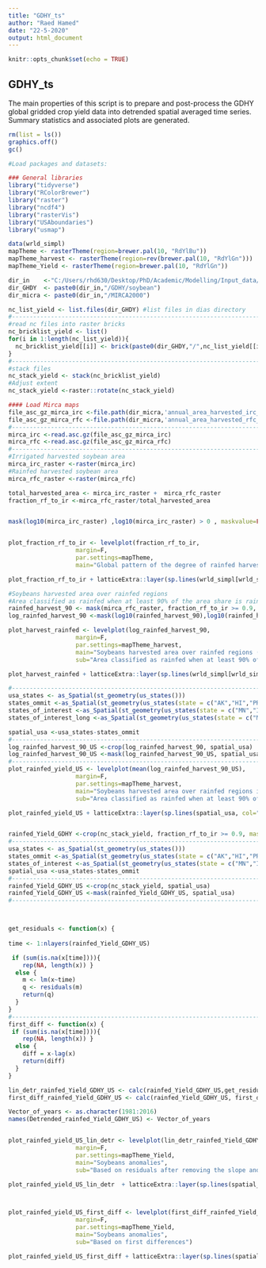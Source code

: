 ```yaml
---
title: "GDHY_ts"
author: "Raed Hamed"
date: "22-5-2020"
output: html_document
---
```


```r
knitr::opts_chunk$set(echo = TRUE)
```

## GDHY_ts

The main properties of this script is to prepare and post-process the GDHY global gridded crop yield data into detrended spatial averaged time series. Summary statistics and associated plots are generated. 

```r
rm(list = ls())
graphics.off()
gc()
```

```r
#Load packages and datasets:

### General libraries
library("tidyverse")
library("RColorBrewer")
library("raster")
library("ncdf4")
library("rasterVis")
library("USAboundaries")
library("usmap")

data(wrld_simpl)
mapTheme <- rasterTheme(region=brewer.pal(10, "RdYlBu"))
mapTheme_harvest <- rasterTheme(region=rev(brewer.pal(10, "RdYlGn")))
mapTheme_Yield <- rasterTheme(region=brewer.pal(10, "RdYlGn"))


```

```r
dir_in    <-"C:/Users/rhd630/Desktop/PhD/Academic/Modelling/Input_data/"  
dir_GHDY  <- paste0(dir_in,"/GDHY/soybean") 
dir_micra <- paste0(dir_in,"/MIRCA2000")
```

```r

nc_list_yield <- list.files(dir_GHDY) #list files in dias directory
#-----------------------------------------------------------------------------------------------------------
#read nc files into raster bricks
nc_bricklist_yield <- list() 
for(i in 1:length(nc_list_yield)){ 
  nc_bricklist_yield[[i]] <- brick(paste0(dir_GHDY,"/",nc_list_yield[[i]])) 
} 
#-----------------------------------------------------------------------------------------------------------
#stack files
nc_stack_yield <- stack(nc_bricklist_yield)    
#Adjust extent
nc_stack_yield <-raster::rotate(nc_stack_yield)

```

```r
#### Load Mirca maps
file_asc_gz_mirca_irc <-file.path(dir_micra,'annual_area_harvested_irc_crop08_ha_30mn.asc.gz')   
file_asc_gz_mirca_rfc <-file.path(dir_micra,'annual_area_harvested_rfc_crop08_ha_30mn.asc.gz')
#-----------------------------------------------------------------------------------------------------------
mirca_irc <-read.asc.gz(file_asc_gz_mirca_irc)
mirca_rfc <-read.asc.gz(file_asc_gz_mirca_rfc)
#-----------------------------------------------------------------------------------------------------------
#Irrigated harvested soybean area
mirca_irc_raster <-raster(mirca_irc)
#Rainfed harvested soybean area
mirca_rfc_raster <-raster(mirca_rfc)
```

```r
total_harvested_area <- mirca_irc_raster +  mirca_rfc_raster
fraction_rf_to_ir <-mirca_rfc_raster/total_harvested_area


mask(log10(mirca_irc_raster) ,log10(mirca_irc_raster) > 0 , maskvalue=FALSE) + mask(log10(mirca_rfc_raster) ,log10(mirca_rfc_raster) > 0 , maskvalue=FALSE) 


plot_fraction_rf_to_ir <- levelplot(fraction_rf_to_ir,
                   margin=F,
                   par.settings=mapTheme,
                   main="Global pattern of the degree of rainfed harvested area for soybeans")

plot_fraction_rf_to_ir + latticeExtra::layer(sp.lines(wrld_simpl[wrld_simpl@data$UN!="10",], col="gray30", lwd=0.5)) 
```

```r
#Soybeans harvested area over rainfed regions
#Area classified as rainfed when at least 90% of the area share is rainfed (see Schauberger et al.2017)
rainfed_harvest_90 <- mask(mirca_rfc_raster, fraction_rf_to_ir >= 0.9, maskvalue=FALSE) 
log_rainfed_harvest_90 <-mask(log10(rainfed_harvest_90),log10(rainfed_harvest_90) >= 1,maskvalue=FALSE )

plot_harvest_rainfed <- levelplot(log_rainfed_harvest_90,
                   margin=F,
                   par.settings=mapTheme_harvest,
                   main="Soybeans harvested area over rainfed regions (ha) (log10)",
                   sub="Area classified as rainfed when at least 90% of the area share is rainfed (see Schauberger et al.2017)")

plot_harvest_rainfed + latticeExtra::layer(sp.lines(wrld_simpl[wrld_simpl@data$UN!="10",], col="gray30", lwd=0.5)) 

```

```r
#-----------------------------------------------------------------------------------------------------------
usa_states <- as_Spatial(st_geometry(us_states()))
states_ommit <-as_Spatial(st_geometry(us_states(state = c("AK","HI","PR"))))
states_of_interest <-as_Spatial(st_geometry(us_states(state = c("MN","IL","IA","IN","NE","OH"))))
states_of_interest_long <-as_Spatial(st_geometry(us_states(state = c("MN","IL","IA","IN","NE","OH","SD","ND","MO","AR"))))

spatial_usa <-usa_states-states_ommit
#-----------------------------------------------------------------------------------------------------------
log_rainfed_harvest_90_US <-crop(log_rainfed_harvest_90, spatial_usa) 
log_rainfed_harvest_90_US <-mask(log_rainfed_harvest_90_US, spatial_usa) 
#-----------------------------------------------------------------------------------------------------------
plot_rainfed_yield_US <- levelplot(mean(log_rainfed_harvest_90_US),
                   margin=F,
                   par.settings=mapTheme_harvest,
                   main="Soybeans harvested area over rainfed regions in the US (ha) (log10)",
                   sub="Area classified as rainfed when at least 90% of the area share is rainfed (see Schauberger et al.2017)")

plot_rainfed_yield_US + latticeExtra::layer(sp.lines(spatial_usa, col="gray30", lwd=0.5)) +latticeExtra::layer(sp.lines(states_of_interest_long, col="midnightblue",lwd=2))



```

```r

rainfed_Yield_GDHY <-crop(nc_stack_yield, fraction_rf_to_ir >= 0.9, maskvalue =FALSE) 
#-----------------------------------------------------------------------------------------------------------
usa_states <- as_Spatial(st_geometry(us_states()))
states_ommit <-as_Spatial(st_geometry(us_states(state = c("AK","HI","PR"))))
states_of_interest <-as_Spatial(st_geometry(us_states(state = c("MN","IL","IA","IN","NE","OH"))))
spatial_usa <-usa_states-states_ommit
#-----------------------------------------------------------------------------------------------------------
rainfed_Yield_GDHY_US <-crop(nc_stack_yield, spatial_usa) 
rainfed_Yield_GDHY_US <-mask(rainfed_Yield_GDHY_US, spatial_usa) 
#-----------------------------------------------------------------------------------------------------------




```

```r
get_residuals <- function(x) {
  
time <- 1:nlayers(rainfed_Yield_GDHY_US)

 if (sum(is.na(x[time]))){
    rep(NA, length(x)) } 
  else {
    m <- lm(x~time)
    q <- residuals(m)
    return(q)
  }
}
#-----------------------------------------------------------------------------------------------------------
first_diff <- function(x) {
 if (sum(is.na(x[time]))){
    rep(NA, length(x)) } 
  else {
    diff = x-lag(x)
    return(diff)
  }
}

```

```r
lin_detr_rainfed_Yield_GDHY_US <- calc(rainfed_Yield_GDHY_US,get_residuals) # Create our residual (detrended) time series stack
first_diff_rainfed_Yield_GDHY_US <- calc(rainfed_Yield_GDHY_US, first_dif)   

Vector_of_years <- as.character(1981:2016)
names(Detrended_rainfed_Yield_GDHY_US) <- Vector_of_years


plot_rainfed_yield_US_lin_detr <- levelplot(lin_detr_rainfed_Yield_GDHY_US,
                   margin=F,
                   par.settings=mapTheme_Yield,
                   main="Soybeans anomalies",
                   sub="Based on residuals after removing the slope and the intercept")

plot_rainfed_yield_US_lin_detr  + latticeExtra::layer(sp.lines(spatial_usa, col="gray30", lwd=0.5)) +latticeExtra::layer(sp.lines(states_of_interest_long, col="maroon", lwd=1.5))



plot_rainfed_yield_US_first_diff <- levelplot(first_diff_rainfed_Yield_GDHY_US,
                   margin=F,
                   par.settings=mapTheme_Yield,
                   main="Soybeans anomalies",
                   sub="Based on first differences")

plot_rainfed_yield_US_first_diff + latticeExtra::layer(sp.lines(spatial_usa, col="gray30", lwd=0.5)) +latticeExtra::layer(sp.lines(states_of_interest_long, col="maroon", lwd=1.5))


```
